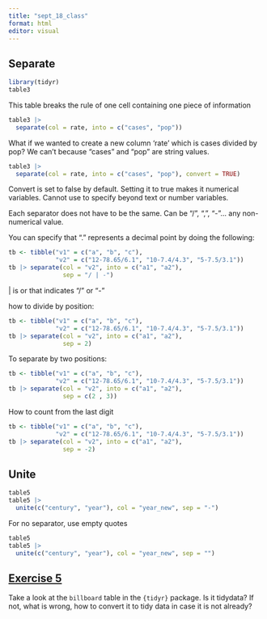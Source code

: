 ```yaml
---
title: "sept_18_class"
format: html
editor: visual
---
```


## Separate

```r
library(tidyr)
table3
```

This table breaks the rule of one cell containing one piece of information

```r
table3 |>
  separate(col = rate, into = c("cases", "pop"))
```

What if we wanted to create a new column 'rate' which is cases divided by pop? We can't because "cases" and "pop" are string values.

```r
table3 |>
  separate(col = rate, into = c("cases", "pop"), convert = TRUE)
```

Convert is set to false by default. Setting it to true makes it numerical variables. Cannot use to specify beyond text or number variables.

Each separator does not have to be the same. Can be "/", ",", "-"... any non-numerical value.

You can specify that "." represents a decimal point by doing the following:

```r
tb <- tibble("v1" = c("a", "b", "c"),
             "v2" = c("12-78.65/6.1", "10-7.4/4.3", "5-7.5/3.1"))
tb |> separate(col = "v2", into = c("a1", "a2"),
               sep = "/ | -")
```

\| is or that indicates "/" or "-"

how to divide by position:

```r
tb <- tibble("v1" = c("a", "b", "c"),
             "v2" = c("12-78.65/6.1", "10-7.4/4.3", "5-7.5/3.1"))
tb |> separate(col = "v2", into = c("a1", "a2"),
               sep = 2)
```

To separate by two positions:

```r
tb <- tibble("v1" = c("a", "b", "c"),
             "v2" = c("12-78.65/6.1", "10-7.4/4.3", "5-7.5/3.1"))
tb |> separate(col = "v2", into = c("a1", "a2"),
               sep = c(2 , 3))
```

How to count from the last digit

```r
tb <- tibble("v1" = c("a", "b", "c"),
             "v2" = c("12-78.65/6.1", "10-7.4/4.3", "5-7.5/3.1"))
tb |> separate(col = "v2", into = c("a1", "a2"),
               sep = -2)
```

## Unite

```r
table5
table5 |>
  unite(c("century", "year"), col = "year_new", sep = "-")
```

For no separator, use empty quotes

```r
table5
table5 |>
  unite(c("century", "year"), col = "year_new", sep = "")
```

## [Exercise 5](https://javieralvarezliebana.es/docencia/mucss-data-programming/slides/#/tu-turno-1-2)

Take a look at the `billboard` table in the `{tidyr}` package. Is it tidydata? If not, what is wrong, how to convert it to tidy data in case it is not already?
